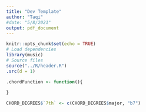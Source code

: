 ```yaml
---
title: "Dev Template"
author: "Taqi"
#date: "5/8/2021"
output: pdf_document
---
```


```r
knitr::opts_chunk$set(echo = TRUE)
# Load dependencies
library(music)
# Source files
source("../R/header.R")
.src(d = 1)
```

```r
.chordFunction <- function(){
  
} 
```


```r
CHORD_DEGREES$`7th` <- c(CHORD_DEGREES$major, "b7")
```

```r

```


